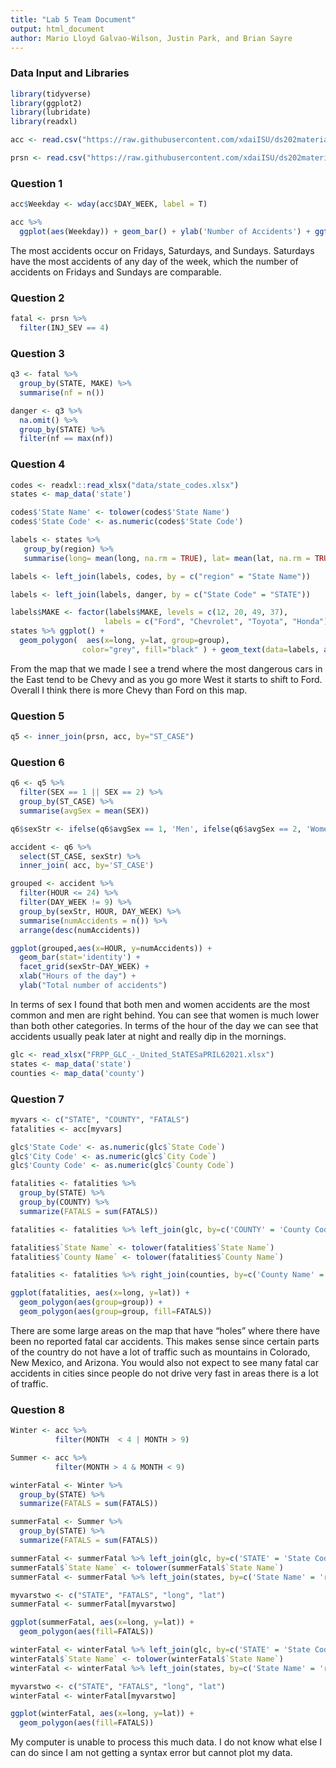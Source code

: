 ---
title: "Lab 5 Team Document"
output: html_document
author: Mario Lloyd Galvao-Wilson, Justin Park, and Brian Sayre
---


### Data Input and Libraries
```{r}
library(tidyverse)
library(ggplot2)
library(lubridate)
library(readxl)

acc <- read.csv("https://raw.githubusercontent.com/xdaiISU/ds202materials/master/hwlabs/fars2017/accident.csv", stringsAsFactors = FALSE)

prsn <- read.csv("https://raw.githubusercontent.com/xdaiISU/ds202materials/master/hwlabs/fars2017/person.csv", stringsAsFactors = FALSE)
```

### Question 1
```{r}
acc$Weekday <- wday(acc$DAY_WEEK, label = T)

acc %>%
  ggplot(aes(Weekday)) + geom_bar() + ylab('Number of Accidents') + ggtitle('Accidents per Day of the Week')
```

The most accidents occur on Fridays, Saturdays, and Sundays. Saturdays have the most accidents of any day of the week, which the number of accidents on Fridays and Sundays are comparable. 

### Question 2
```{r}
fatal <- prsn %>%
  filter(INJ_SEV == 4)
```

### Question 3
```{r}
q3 <- fatal %>%
  group_by(STATE, MAKE) %>%
  summarise(nf = n())

danger <- q3 %>% 
  na.omit() %>%
  group_by(STATE) %>%
  filter(nf == max(nf))
```

### Question 4
```{r warning=FALSE}
codes <- readxl::read_xlsx("data/state_codes.xlsx")
states <- map_data('state')

codes$'State Name' <- tolower(codes$'State Name')
codes$'State Code' <- as.numeric(codes$'State Code')

labels <- states %>%
   group_by(region) %>%
   summarise(long= mean(long, na.rm = TRUE), lat= mean(lat, na.rm = TRUE))

labels <- left_join(labels, codes, by = c("region" = "State Name"))

labels <- left_join(labels, danger, by = c("State Code" = "STATE"))

labels$MAKE <- factor(labels$MAKE, levels = c(12, 20, 49, 37), 
                     labels = c("Ford", "Chevrolet", "Toyota", "Honda"))                         
states %>% ggplot() +
  geom_polygon(  aes(x=long, y=lat, group=group),
                color="grey", fill="black" ) + geom_text(data=labels, aes(label = MAKE, x=long, y=lat), color="white", size=3)

```

From the map that we made I see a trend where the most dangerous cars in the East tend to be Chevy and as you go more West it starts to shift to Ford. Overall I think there is more Chevy than Ford on this map.

### Question 5
```{r}
q5 <- inner_join(prsn, acc, by="ST_CASE")
```

### Question 6
```{r}
q6 <- q5 %>%
  filter(SEX == 1 || SEX == 2) %>%
  group_by(ST_CASE) %>%
  summarise(avgSex = mean(SEX))

q6$sexStr <- ifelse(q6$avgSex == 1, 'Men', ifelse(q6$avgSex == 2, 'Women', 'Both'))

accident <- q6 %>%
  select(ST_CASE, sexStr) %>%
  inner_join( acc, by='ST_CASE')

grouped <- accident %>%
  filter(HOUR <= 24) %>%
  filter(DAY_WEEK != 9) %>%
  group_by(sexStr, HOUR, DAY_WEEK) %>%
  summarise(numAccidents = n()) %>%
  arrange(desc(numAccidents))

ggplot(grouped,aes(x=HOUR, y=numAccidents)) + 
  geom_bar(stat='identity') + 
  facet_grid(sexStr~DAY_WEEK) + 
  xlab("Hours of the day") + 
  ylab("Total number of accidents")
```

In terms of sex I found that both men and women accidents are the most common and men are right behind. You can see that women is much lower than both other categories. In terms of the hour of the day we can see that accidents usually peak later at night and really dip in the mornings.

```{R}
glc <- read_xlsx("FRPP_GLC_-_United_StATESaPRIL62021.xlsx")
states <- map_data('state')
counties <- map_data('county')
```

### Question 7
```{R}
myvars <- c("STATE", "COUNTY", "FATALS")
fatalities <- acc[myvars]

glc$'State Code' <- as.numeric(glc$`State Code`)
glc$'City Code' <- as.numeric(glc$`City Code`)
glc$'County Code' <- as.numeric(glc$`County Code`)

fatalities <- fatalities %>%
  group_by(STATE) %>%
  group_by(COUNTY) %>%
  summarize(FATALS = sum(FATALS))

fatalities <- fatalities %>% left_join(glc, by=c('COUNTY' = 'County Code'))

fatalities$`State Name` <- tolower(fatalities$`State Name`)
fatalities$`County Name` <- tolower(fatalities$`County Name`)

fatalities <- fatalities %>% right_join(counties, by=c('County Name' = 'subregion', 'State Name' = 'region'))

ggplot(fatalities, aes(x=long, y=lat)) + 
  geom_polygon(aes(group=group)) +
  geom_polygon(aes(group=group, fill=FATALS))
```

There are some large areas on the map that have "holes" where there have been no reported fatal car accidents. This makes sense since certain parts of the country do not have a lot of traffic such as mountains in Colorado, New Mexico, and Arizona. You would also not expect to see many fatal car accidents in cities since people do not drive very fast in areas there is a lot of traffic.

### Question 8
```{R}
Winter <- acc %>%
          filter(MONTH  < 4 | MONTH > 9)

Summer <- acc %>%
          filter(MONTH > 4 & MONTH < 9)

winterFatal <- Winter %>%
  group_by(STATE) %>%
  summarize(FATALS = sum(FATALS))

summerFatal <- Summer %>%
  group_by(STATE) %>%
  summarize(FATALS = sum(FATALS))

summerFatal <- summerFatal %>% left_join(glc, by=c('STATE' = 'State Code'))
summerFatal$`State Name` <- tolower(summerFatal$`State Name`)
summerFatal <- summerFatal %>% left_join(states, by=c('State Name' = 'region'))

myvarstwo <- c("STATE", "FATALS", "long", "lat")
summerFatal <- summerFatal[myvarstwo]

ggplot(summerFatal, aes(x=long, y=lat)) +
  geom_polygon(aes(fill=FATALS))

winterFatal <- winterFatal %>% left_join(glc, by=c('STATE' = 'State Code'))
winterFatal$`State Name` <- tolower(winterFatal$`State Name`)
winterFatal <- winterFatal %>% left_join(states, by=c('State Name' = 'region'))

myvarstwo <- c("STATE", "FATALS", "long", "lat")
winterFatal <- winterFatal[myvarstwo]

ggplot(winterFatal, aes(x=long, y=lat)) +
  geom_polygon(aes(fill=FATALS))
```
My computer is unable to process this much data. I do not know what else I can do since I am not getting a syntax error but cannot plot my data.